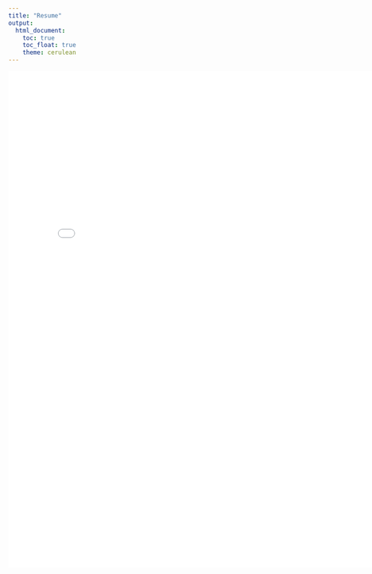 ```yaml
---
title: "Resume"
output: 
  html_document:
    toc: true
    toc_float: true
    theme: cerulean
---
```



<embed src="Tianchuan Gao.pdf" width="800px" height="1000px" />